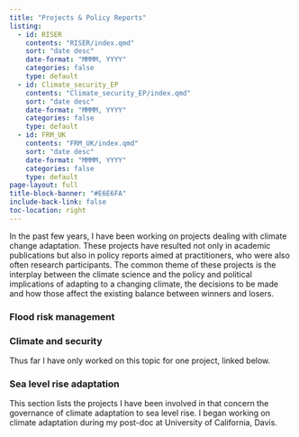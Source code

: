 ```yaml
---
title: "Projects & Policy Reports"
listing:
  - id: RISER
    contents: "RISER/index.qmd"
    sort: "date desc"
    date-format: "MMMM, YYYY"
    categories: false
    type: default
  - id: Climate_security_EP
    contents: "Climate_security_EP/index.qmd"
    sort: "date desc"
    date-format: "MMMM, YYYY"
    categories: false
    type: default
  - id: FRM_UK
    contents: "FRM_UK/index.qmd"
    sort: "date desc"
    date-format: "MMMM, YYYY"
    categories: false
    type: default
page-layout: full
title-block-banner: "#E6E6FA"
include-back-link: false
toc-location: right
---
```


In the past few years, I have been working on projects dealing with climate change adaptation. These projects have resulted not only in academic publications but also in policy reports aimed at practitioners, who were also often research participants. The common theme of these projects is the interplay between the climate science and the policy and political implications of adapting to a changing climate, the decisions to be made and how those affect the existing balance between winners and losers.

::: panel-tabset
### Flood risk management

::: {#FRM_UK}
:::

### Climate and security

Thus far I have only worked on this topic for one project, linked below.

::: {#Climate_security_EP}
:::

### Sea level rise adaptation

This section lists the projects I have been involved in that concern the governance of climate adaptation to sea level rise. I began working on climate adaptation during my post-doc at University of California, Davis.

::: {#RISER}
:::
:::
